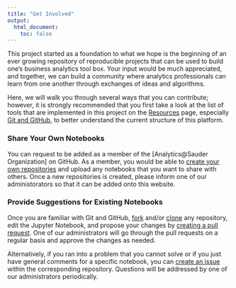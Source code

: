 ```yaml
---
title: "Get Involved"
output:
  html_document:
    toc: false
---
```


This project started as a foundation to what we hope is the beginning of an ever growing repository of reproducible projects that can be used to build one's business analytics tool box. Your input would be much appreciated, and together, we can build a community where analytics professionals can learn from one another through exchanges of ideas and algorithms. 

Here, we will walk you through several ways that you can contribute; however, it is strongly recommended that you first take a look at the list of tools that are implemented in this project on the [Resources](resources.html) page, especially [Git and GitHub](resources.html#collaboration), to better understand the current structure of this platform.

### Share Your Own Notebooks

You can request to be added as a member of the [Analytics@Sauder Organization] on GitHub. As a member, you would be able to [create your own repositories](https://docs.github.com/en/github/getting-started-with-github/create-a-repo) and upload any notebooks that you want to share with others. Once a new repositories is created, please inform one of our administorators so that it can be added onto this website.

### Provide Suggestions for Existing Notebooks

Once you are familiar with Git and GitHub, [fork](https://docs.github.com/en/github/getting-started-with-github/fork-a-repo) and/or [clone](https://docs.github.com/en/github/creating-cloning-and-archiving-repositories/cloning-a-repository) any repository, edit the Jupyter Notebook, and propose your changes by [creating a pull request](https://docs.github.com/en/github/collaborating-with-issues-and-pull-requests/proposing-changes-to-your-work-with-pull-requests). One of our administrators will go through the pull requests on a regular basis and approve the changes as needed.

Alternatively, if you ran into a problem that you cannot solve or if you just have general comments for a specific notebook, you can [create an issue](https://docs.github.com/en/github/managing-your-work-on-github/creating-an-issue) within the corresponding repository. Questions will be addressed by one of our administrators periodically.
